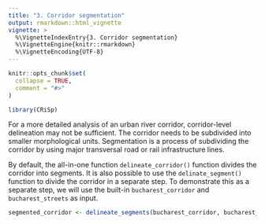```yaml
---
title: "3. Corridor segmentation"
output: rmarkdown::html_vignette
vignette: >
  %\VignetteIndexEntry{3. Corridor segmentation}
  %\VignetteEngine{knitr::rmarkdown}
  %\VignetteEncoding{UTF-8}
---
```


```r
knitr::opts_chunk$set(
  collapse = TRUE,
  comment = "#>"
)
```

```r
library(CRiSp)
```

For a more detailed analysis of an urban river corridor, corridor-level delineation may not be sufficient. The corridor needs to be subdivided into smaller morphological units. Segmentation is a process of subdividing the corridor by using major transversal road or rail infrastructure lines.

By default, the all-in-one function `delineate_corridor()` function divides the corridor into segments. It is also possible to use the `delinate_segment()` function to divide the corridor in a separate step. To demonstrate this as a separate step, we will use the built-in `bucharest_corridor` and `bucharest_streets` as input.

```r
segmented_corridor <- delineate_segments(bucharest_corridor, bucharest_streets)
```

